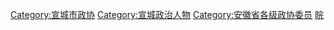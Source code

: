 [[Category:宣城市政协|Category:宣城市政协]]
[[Category:宣城政治人物|Category:宣城政治人物]]
[[Category:安徽省各级政协委员|Category:安徽省各级政协委员]]
[[Category:设区的市政协委员|皖]]